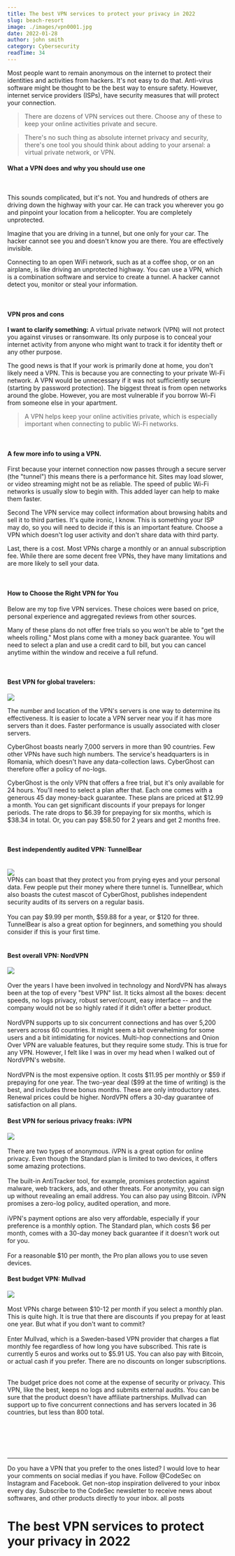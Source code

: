 ```yaml
---
title: The best VPN services to protect your privacy in 2022
slug: beach-resort
image: ./images/vpn0001.jpg
date: 2022-01-28
author: john smith
category: Cybersecurity
readTime: 34
---
```



<p>
  Most people want to remain anonymous on the internet to protect their
  identities and activities from hackers. It's not easy to do that. Anti-virus
  software might be thought to be the best way to ensure safety. However,
  internet service providers (ISPs), have security measures that will protect
  your connection.
</p>

<blockquote>
  There are dozens of VPN services out there. Choose any of these to keep your
  online activities private and secure.
</blockquote>

<blockquote display="info">
  There's no such thing as absolute internet privacy and security, there's one
  tool you should think about adding to your arsenal: a virtual private network,
  or VPN.
</blockquote>

<h4>What a VPN does and why you should use one</h4>
<br />

This sounds complicated, but it's not. You and hundreds of others are driving down the highway with your car. He can track you wherever you go and pinpoint your location from a helicopter. You are completely unprotected.

Imagine that you are driving in a tunnel, but one only for your car. The hacker cannot see you and doesn't know you are there. You are effectively invisible.

Connecting to an open WiFi network, such as at a coffee shop, or on an airplane, is like driving an unprotected highway. You can use a VPN, which is a combination software and service to create a tunnel. A hacker cannot detect you, monitor or steal your information.

<br />

<h4>VPN pros and cons</h4>

**I want to clarify something:** A virtual private network (VPN) will not protect you against viruses or ransomware. Its only purpose is to conceal your internet activity from anyone who might want to track it for identity theft or any other purpose.

The good news is that If your work is primarily done at home, you don't likely need a VPN. This is because you are connecting to your private Wi-Fi network. A VPN would be unnecessary if it was not sufficiently secure (starting by password protection). The biggest threat is from open networks around the globe. However, you are most vulnerable if you borrow Wi-Fi from someone else in your apartment.

<blockquote>
  A VPN helps keep your online activities private, which is especially important
  when connecting to public Wi-Fi networks.
</blockquote>
<br />

<h4>A few more info to using a VPN.</h4>

First because your internet connection now passes through a secure server (the "tunnel") this means there is a performance hit. Sites may load slower, or video streaming might not be as reliable. The speed of public Wi-Fi networks is usually slow to begin with. This added layer can help to make them faster.

Second The VPN service may collect information about browsing habits and sell it to third parties. It's quite ironic, I know. This is something your ISP may do, so you will need to decide if this is an important feature. Choose a VPN which doesn't log user activity and don't share data with third party.

Last, there is a cost. Most VPNs charge a monthly or an annual subscription fee. While there are some decent free VPNs, they have many limitations and are more likely to sell your data.

<br />

<h4>How to Choose the Right VPN for You</h4>

Below are my top five VPN services. These choices were based on price, personal experience and aggregated reviews from other sources.

Many of these plans do not offer free trials so you won't be able to "get the wheels rolling." Most plans come with a money back guarantee. You will need to select a plan and use a credit card to bill, but you can cancel anytime within the window and receive a full refund.

<br />

<h4>Best VPN for global travelers:</h4>

<img className="img-vpn-ghost" src="./images/cyberghost.png" />
<br />

The number and location of the VPN's servers is one way to determine its effectiveness. It is easier to locate a VPN server near you if it has more servers than it does. Faster performance is usually associated with closer servers.

CyberGhost boasts nearly 7,000 servers in more than 90 countries. Few other VPNs have such high numbers. The service's headquarters is in Romania, which doesn't have any data-collection laws. CyberGhost can therefore offer a policy of no-logs.

CyberGhost is the only VPN that offers a free trial, but it's only available for 24 hours. You'll need to select a plan after that. Each one comes with a generous 45 day money-back guarantee. These plans are priced at $12.99 a month. You can get significant discounts if your prepays for longer periods. The rate drops to $6.39 for prepaying for six months, which is $38.34 in total. Or, you can pay $58.50 for 2 years and get 2 months free.

<br />
<h4>Best independently audited VPN: TunnelBear</h4>
<br />
<img className="img-vpn-ghost" src="./images/TunnelBear02.png" />
<br />
VPNs can boast that they protect you from prying eyes and your personal data. Few
people put their money where there tunnel is. TunnelBear, which also boasts the cutest
mascot of CyberGhost, publishes independent security audits of its servers on a regular
basis.
<br />
<br />
You can pay $9.99 per month, $59.88 for a year, or $120 for three. TunnelBear is
also a great option for beginners, and something you should consider if this is
your first time.

<br />
<br />
<h4>Best overall VPN: NordVPN</h4>
<img className="img-vpn-ghost" src="./images/nordvpn.png" />
<br />
<br />
Over the years I have been involved in technology and NordVPN has always been at
the top of every "best VPN" list. It ticks almost all the boxes: decent speeds,
no logs privacy, robust server/count, easy interface -- and the company would
not be so highly rated if it didn’t offer a better product.
<br />
<br />
NordVPN supports up to six concurrent connections and has over 5,200 servers across
60 countries. It might seem a bit overwhelming for some users and a bit intimidating
for novices. Multi-hop connections and Onion Over VPN are valuable features, but
they require some study. This is true for any VPN. However, I felt like I was in
over my head when I walked out of NordVPN's website.
<br />
<br />
NordVPN is the most expensive option. It costs $11.95 per monthly or $59 if
prepaying for one year. The two-year deal ($99 at the time of writing) is the
best, and includes three bonus months. These are only introductory rates.
Renewal prices could be higher. NordVPN offers a 30-day guarantee of
satisfaction on all plans.

<h4>Best VPN for serious privacy freaks: iVPN</h4>
<img className="img-vpn-ghost" src="./images/ipn03.png" />
<br />
<br />
There are two types of anonymous. iVPN is a great option for online privacy.
Even though the Standard plan is limited to two devices, it offers some amazing
protections.
<br />
<br />
The built-in AntiTracker tool, for example, promises protection against malware,
web trackers, ads, and other threats. For anonymity, you can sign up without revealing
an email address. You can also pay using Bitcoin. iVPN promises a zero-log policy,
audited operation, and more.
<br />
<br />
iVPN's payment options are also very affordable, especially if your preference
is a monthly option. The Standard plan, which costs $6 per month, comes with a
30-day money back guarantee if it doesn't work out for you.
<br />
<br />
For a reasonable $10 per month, the Pro plan allows you to use seven devices.

<h4>Best budget VPN: Mullvad</h4>
<img className="img-vpn-ghost" src="./images/mullvad.png" />
<br />
<br />
Most VPNs charge between $10-12 per month if you select a monthly plan. This is
quite high. It is true that there are discounts if you prepay for at least one
year. But what if you don't want to commit?
<br />
<br />
Enter Mullvad, which is a Sweden-based VPN provider that charges a flat monthly fee
regardless of how long you have subscribed. This rate is currently 5 euros and works
out to $5.91 US. You can also pay with Bitcoin, or actual cash if you prefer. There
are no discounts on longer subscriptions.
<br />
<br />

The budget price does not come at the expense of security or privacy. This VPN, like the best, keeps no logs and submits external audits. You can be sure that the product doesn't have affiliate partnerships. Mullvad can support up to five concurrent connections and has servers located in 36 countries, but less than 800 total.

<br />
<br />
<br />
<br />
<hr />
Do you have a VPN that you prefer to the ones listed? I would love to hear your comments
on social medias if you have. Follow @CodeSec on Instagram and Facebook. Get non-stop
inspiration delivered to your inbox every day. Subscribe to the CodeSec newsletter
to receive news about softwares, and other products directly to your inbox.

<Link to="/posts" className="btn center-btn">
  all posts
</Link>

<h1>The best VPN services to protect your privacy in 2022</h1>

